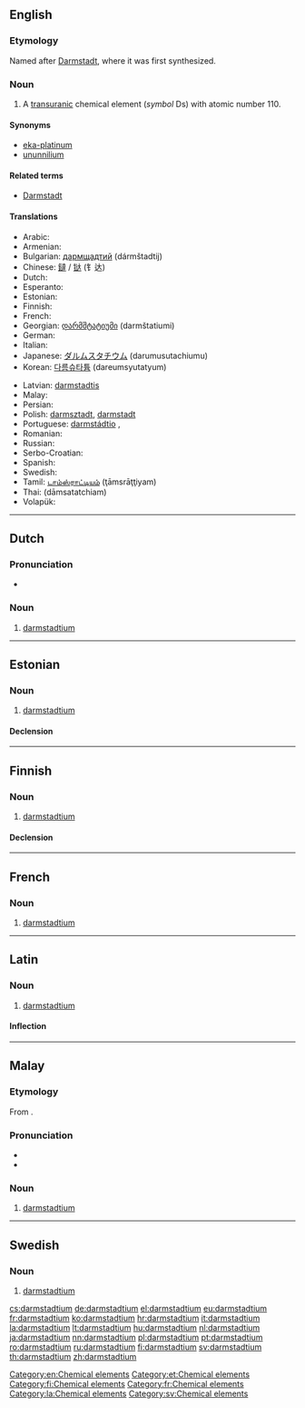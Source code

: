 {{also|Darmstadtium}}
==English==

{{elements|Ds|meitnerium|Mt|roentgenium|Rg}}

===Etymology===
Named after [[w:Darmstadt|Darmstadt]], where it was first synthesized.

===Noun===
{{en-noun|-}}
{{wikipedia}}

# A [[transuranic]] chemical element (''symbol'' Ds) with atomic number 110.

====Synonyms====
* [[eka-platinum]] {{qualifier|used before the element was discovered}}
* [[ununnilium]] {{qualifier|used before the element was officially named}}

====Related terms====
* [[w:Darmstadt|Darmstadt]]

====Translations====
{{trans-top|transuranic chemical element with atomic number 110}}
* Arabic: {{t-|ar|دارمشتادتيوم|tr=darmštádtiyum|m}}
* Armenian: {{t-|hy|դարմշտադիում|tr=darmštadium|sc=Armn}}
* Bulgarian: [[дармщадтий]] (dármštadtij) {{m}}
* Chinese: [[鐽]] / [[𫟼]] (钅达)
* Dutch: {{t+|nl|darmstadtium|n}}
* Esperanto: {{t-|eo|darmŝtatio}}
* Estonian: {{t-|et|darmstadtium}}
* Finnish: {{t+|fi|darmstadtium}}
* French: {{t+|fr|darmstadtium|m}}
* Georgian: [[დარმშტატიუმი]] (darmštatiumi)
* German: {{t+|de|Darmstadtium|n}}
* Italian: {{t+|it|darmstadtio|m}}
* Japanese: [[ダルムスタチウム]] (darumusutachiumu)
* Korean: [[다름슈타튬]] (dareumsyutatyum)
{{trans-mid}}
* Latvian: [[darmstadtis]]
* Malay: {{t-|ms|darmstadtium}}
* Persian: {{t-|fa|دارمشتادیم|tr=dârmeštâdiom|sc=fa-Arab}}
* Polish: [[darmsztadt]], [[darmstadt]] {{m}}
* Portuguese: [[darmstádtio]] {{m}}, {{t+|pt|darmstádio|m}}
* Romanian: {{t+|ro|darmstadtiu|n}}
* Russian: {{t+|ru|дармштадтий|m|tr=dármštadtij}}
* Serbo-Croatian: {{t-|sh|darmstadij|m}}
* Spanish: {{t+|es|darmstadtio|m}}
* Swedish: {{t+|sv|darmstadtium}}
* Tamil: [[டாம்ஸ்ராட்டியம்]] (ţāmsrāţţiyam)
* Thai: {{Thai|[[ดาร์มลตัดเชียม]]}} (dāmsatatchiam)
* Volapük: {{t+|vo|darmstatin}}
{{trans-bottom}}

[[Category:en:Chemical elements]]

----

==Dutch==
{{wikipedia|lang=nl}}
{{elements|Ds|meitnerium|Mt|roentgenium|Rg|lang=nl}}

===Pronunciation===
* {{audio|Nl-darmstadtium.ogg|Audio}}

===Noun===
{{nl-noun|n|-|-}}

# [[#English|darmstadtium]]

----

==Estonian==

===Noun===
{{et-noun|darmstadtiumi|darmstadtiumi|par2=darmstadtiumit}}

# [[#English|darmstadtium]]

====Declension====
{{et-decl-seminar|darmstadtium}}
{{et-decl-redel|darmstadtium}}

[[Category:et:Chemical elements]]

----

==Finnish==
{{wikipedia|lang=fi}}

===Noun===
{{fi-noun}}

# [[#English|darmstadtium]]

====Declension====
{{fi-decl-risti|darmstadtium|i=0}}

[[Category:fi:Chemical elements]]

----

==French==

===Noun===
{{fr-noun|m}}

# [[#English|darmstadtium]]

[[Category:fr:Chemical elements]]

----

==Latin==
{{wikipedia|lang=la}}

===Noun===
{{la-noun|darmstadtium|darmstadtii|darmstadtiī|n|second}}

# [[#English|darmstadtium]]

====Inflection====
{{la-decl-2nd-N|darmstadti}}

[[Category:la:Chemical elements]]

----

==Malay==
{{wikipedia|lang=ms}}
{{elements|Ds|meitnerium|Mt|roentgenium|Rg|lang=ms}}

===Etymology===
From {{etyl|en|ms}} {{term|darmstadtium|lang=en}}.

===Pronunciation===
* {{IPA|[da(r)mstattiom]|[da(r)mstattiəm]|lang=ms}}
* {{rhymes|iom|jom|om|lang=ms}}

===Noun===
{{head|ms|noun}}

# [[#English|darmstadtium]] {{gloss|chemical element}}

----

==Swedish==

===Noun===
{{sv-noun|n}}

# [[#English|darmstadtium]]

[[Category:sv:Chemical elements]]

[[cs:darmstadtium]]
[[de:darmstadtium]]
[[el:darmstadtium]]
[[eu:darmstadtium]]
[[fr:darmstadtium]]
[[ko:darmstadtium]]
[[hr:darmstadtium]]
[[it:darmstadtium]]
[[la:darmstadtium]]
[[lt:darmstadtium]]
[[hu:darmstadtium]]
[[nl:darmstadtium]]
[[ja:darmstadtium]]
[[nn:darmstadtium]]
[[pl:darmstadtium]]
[[pt:darmstadtium]]
[[ro:darmstadtium]]
[[ru:darmstadtium]]
[[fi:darmstadtium]]
[[sv:darmstadtium]]
[[th:darmstadtium]]
[[zh:darmstadtium]]